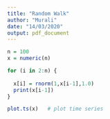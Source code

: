 ```yaml
---
title: "Random Walk"
author: "Murali"
date: "14/03/2020"
output: pdf_document
---
```


```r

n = 100
x = numeric(n)

for (i in 2:n) {
  
  x[i] = rnorm(1,x[i-1],1.0)
  print(x[i-1])
}

plot.ts(x)   # plot time series

```
